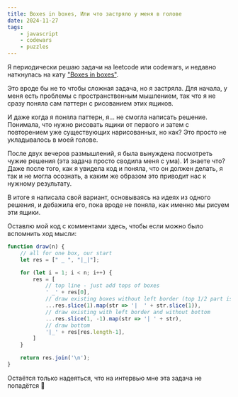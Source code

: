 ```yaml
---
title: Boxes in boxes, Или что застряло у меня в голове
date: 2024-11-27
tags:
    - javascript
    - codewars
    - puzzles
---
```


Я периодически решаю задачи на leetcode или codewars, и недавно наткнулась на кату
["Boxes in boxes"](https://www.codewars.com/kata/63a2cf5bd11b1e0016c84b5a/javascript).


Это вроде бы не то чтобы сложная задача, но я застряла.
Для начала, у меня есть проблемы с пространственным мышлением, так что я не сразу
поняла сам паттерн с рисованием этих ящиков.


И даже когда я поняла паттерн, я... не смогла написать решение. Понимала, что нужно
рисовать ящики от первого и затем с повторением уже существующих нарисованных, но как?
Это просто не укладывалось в моей голове.


После двух вечеров размышлений, я была вынуждена посмотреть чужие решения (эта задача просто
сводила меня с ума). И знаете что? Даже после того, как я увидела код и
поняла, что он должен делать, я так и не могла осознать, а каким же образом это
приводит нас к нужному результату.

В итоге я написала свой вариант, основываясь на идеях из одного решения, и дебажила его, пока
вроде не поняла, как именно мы рисуем эти ящики.


Оставлю мой код с комментами здесь, чтобы если можно было вспомнить ход мысли:

```js
function draw(n) {
    // all for one box, our start
    let res = [" _ ", "|_|"];

    for (let i = 1; i < n; i++) {
        res = [
            // top line - just add tops of boxes
            ' _' + res[0],
            // draw existing boxes without left border (top 1/2 part is repeat existing but partially)
            ...res.slice(1).map(str => '|  ' + str.slice(1)),
            // draw existing with left border and without bottom
            ...res.slice(1, -1).map(str => '| ' + str),
            // draw bottom
            '|_' + res[res.length-1],
        ]
    }

    return res.join('\n');
}
```

Остаётся только надеяться, что на интервью мне эта задача не попадётся 🤪